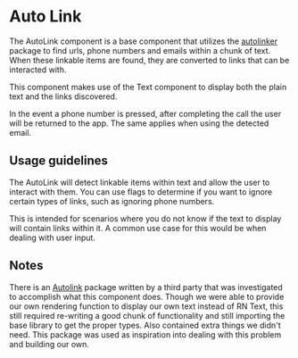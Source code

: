 
<Meta title="Components/Text and Typography/AutoLink" />

# Auto Link

The AutoLink component is a base component that utilizes the
[autolinker](https://github.com/gregjacobs/Autolinker.js/) package to find urls,
phone numbers and emails within a chunk of text. When these linkable items are
found, they are converted to links that can be interacted with.

This component makes use of the Text component to display both the plain text
and the links discovered.

In the event a phone number is pressed, after completing the call the user will
be returned to the app. The same applies when using the detected email.

## Usage guidelines

The AutoLink will detect linkable items within text and allow the user to
interact with them. You can use flags to determine if you want to ignore certain
types of links, such as ignoring phone numbers.

This is intended for scenarios where you do not know if the text to display will
contain links within it. A common use case for this would be when dealing with
user input.

## Notes

There is an [Autolink](https://github.com/joshswan/react-native-autolink)
package written by a third party that was investigated to accomplish what this
component does. Though we were able to provide our own rendering function to
display our own text instead of RN Text, this still required re-writing a good
chunk of functionality and still importing the base library to get the proper
types. Also contained extra things we didn't need. This package was used as
inspiration into dealing with this problem and building our own.
